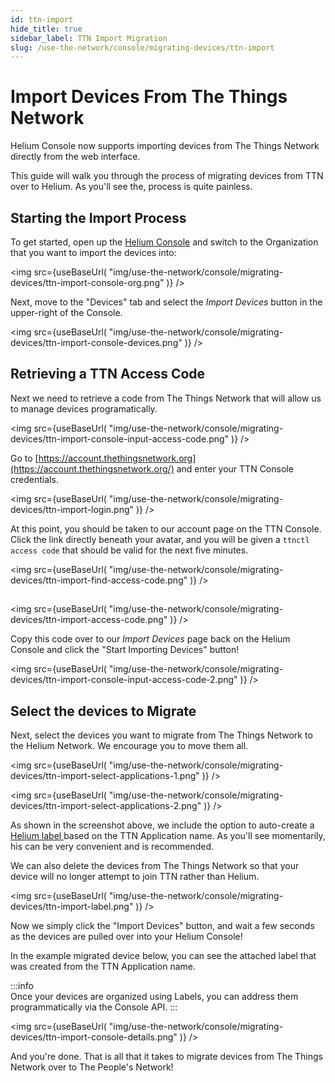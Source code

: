 ```yaml
---
id: ttn-import
hide_title: true
sidebar_label: TTN Import Migration
slug: /use-the-network/console/migrating-devices/ttn-import
---
```



# Import Devices From The Things Network

Helium Console now supports importing devices from The Things Network directly
from the web interface.

This guide will walk you through the process of migrating devices from TTN over
to Helium. As you'll see the, process is quite painless.

## Starting the Import Process

To get started, open up the [Helium Console](https://console.helium.com/) and
switch to the Organization that you want to import the devices into:

<img
  src={useBaseUrl(
    "img/use-the-network/console/migrating-devices/ttn-import-console-org.png"
  )}
/>

Next, move to the "Devices" tab and select the _Import Devices_ button in the
upper-right of the Console.

<img
  src={useBaseUrl(
    "img/use-the-network/console/migrating-devices/ttn-import-console-devices.png"
  )}
/>

## Retrieving a TTN Access Code

Next we need to retrieve a code from The Things Network that will allow us to
manage devices programatically.

<img
  src={useBaseUrl(
    "img/use-the-network/console/migrating-devices/ttn-import-console-input-access-code.png"
  )}
/>

Go to
[https://account.thethingsnetwork.org](https://account.thethingsnetwork.org/)
and enter your TTN Console credentials.

<img
  src={useBaseUrl(
    "img/use-the-network/console/migrating-devices/ttn-import-login.png"
  )}
/>

At this point, you should be taken to our account page on the TTN Console. Click
the link directly beneath your avatar, and you will be given a
`ttnctl access code` that should be valid for the next five minutes.

<img
  src={useBaseUrl(
    "img/use-the-network/console/migrating-devices/ttn-import-find-access-code.png"
  )}
/>

##

<img
  src={useBaseUrl(
    "img/use-the-network/console/migrating-devices/ttn-import-access-code.png"
  )}
/>

Copy this code over to our _Import Devices_ page back on the Helium Console and
click the "Start Importing Devices" button!

<img
  src={useBaseUrl(
    "img/use-the-network/console/migrating-devices/ttn-import-console-input-access-code-2.png"
  )}
/>

## Select the devices to Migrate

Next, select the devices you want to migrate from The Things Network to the
Helium Network. We encourage you to move them all.

<img
  src={useBaseUrl(
    "img/use-the-network/console/migrating-devices/ttn-import-select-applications-1.png"
  )}
/>

<img
  src={useBaseUrl(
    "img/use-the-network/console/migrating-devices/ttn-import-select-applications-2.png"
  )}
/>

As shown in the screenshot above, we include the option to auto-create a
[Helium label ](../labels#organizing-and-connecting-with-labels)based on the TTN
Application name. As you'll see momentarily, his can be very convenient and is
recommended.

We can also delete the devices from The Things Network so that your device will
no longer attempt to join TTN rather than Helium.

<img
  src={useBaseUrl(
    "img/use-the-network/console/migrating-devices/ttn-import-label.png"
  )}
/>

Now we simply click the "Import Devices" button, and wait a few seconds as the
devices are pulled over into your Helium Console!

In the example migrated device below, you can see the attached label that was
created from the TTN Application name.

:::info  
Once your devices are organized using Labels, you can address them
programmatically via the Console API. 
:::

<img
  src={useBaseUrl(
    "img/use-the-network/console/migrating-devices/ttn-import-console-details.png"
  )}
/>

And you're done. That is all that it takes to migrate devices from The Things
Network over to The People's Network!
